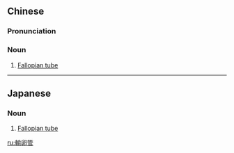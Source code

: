 {{also|输卵管}}
==Chinese==
{{zh-forms|s=输卵管}}

===Pronunciation===
{{zh-pron
|m=shūluǎnguǎn
|c=syu1 leon2 gun2
|cat=n
}}

===Noun===
{{zh-noun}}

# [[Fallopian tube]]

----

==Japanese==
{{ja-kanjitab|ゆ|らん|かん|yomi=on}}

===Noun===
{{ja-noun|ゆらんかん}}

# [[Fallopian tube]]

[[ru:輸卵管]]